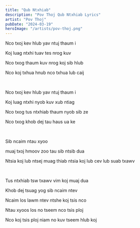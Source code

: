 ```yaml
---
title: "Qub Ntxhiab"
description: "Pov Thoj Qub Ntxhiab Lyrics"
artist: "Pov Thoj"
pubDate: "2024-03-19"
heroImage: "/artists/pov-thoj.png"
---
```


Nco txoj kev hlub yav ntuj thaum i

Koj luag ntxhi tuav tes nrog kuv

Nco txog thaum kuv nrog koj sib hlub

Nco koj txhua hnub nco txhua lub caij

<br />

Nco txoj kev hlub yav ntuj thaum i

Koj luag ntxhi nyob kuv xub ntiag

Nco txog tus ntxhiab thaum nyob sib ze

Nco txog khob dej tau haus ua ke

<br />

Sib ncaim ntau xyoo

muaj txoj hmoov zoo tau sib ntsib dua

Ntsia koj lub ntsej muag thiab ntsia koj lub cev lub suab txawv

<br />

Tus ntxhiab tsw txawv vim koj muaj dua

Khob dej tsuag yog sib ncaim ntev

Ncaim los lawm ntev ntshe koj tsis nco

Ntau xyoos los no tseem nco tsis ploj

Nco koj tsis ploj niam no kuv tseem hlub koj
